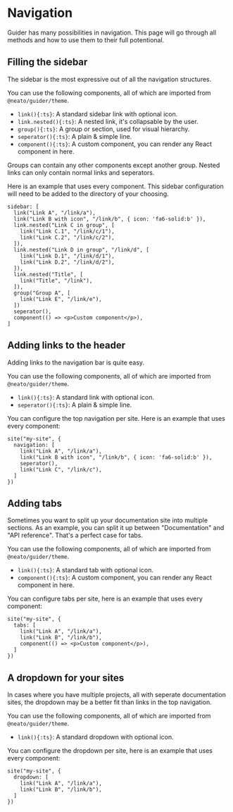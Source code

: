 # Navigation

Guider has many possibilities in navigation. This page will go through
all methods and how to use them to their full potentional.


## Filling the sidebar

The sidebar is the most expressive out of all the navigation structures.

You can use the following components, all of which are imported from `@neato/guider/theme`.
- `link(){:ts}`: A standard sidebar link with optional icon.
- `link.nested(){:ts}`: A nested link, it's collapsable by the user.
- `group(){:ts}`: A group or section, used for visual hierarchy.
- `seperator(){:ts}`: A plain & simple line.
- `component(){:ts}`: A custom component, you can render any React component in here.

<Note>
  Groups can contain any other components except another group. Nested links can only contain normal links and seperators.
</Note>

Here is an example that uses every component. This sidebar configuration will
need to be added to the directory of your choosing.

```tsx title="theme.config.tsx"
sidebar: [
  link("Link A", "/link/a"),
  link("Link B with icon", "/link/b", { icon: 'fa6-solid:b' }),
  link.nested("Link C in group", [
    link("Link C.1", "/link/c/1"),
    link("Link C.2", "/link/c/2"),
  ]),
  link.nested("Link D in group", "/link/d", [
    link("Link D.1", "/link/d/1"),
    link("Link D.2", "/link/d/2"),
  ]),
  link.nested("Title", [
    link("Title", "/link"),
  ]),
  group("Group A", [
    link("Link E", "/link/e"),
  ])
  seperator(),
  component(() => <p>Custom component</p>),
]
```


## Adding links to the header

Adding links to the navigation bar is quite easy.

You can use the following components, all of which are imported from `@neato/guider/theme`.
- `link(){:ts}`: A standard link with optional icon.
- `seperator(){:ts}`: A plain & simple line.

You can configure the top navigation per site. Here is an example that uses every component:

```tsx title="theme.config.tsx"
site("my-site", {
  navigation: [
    link("Link A", "/link/a"),
    link("Link B with icon", "/link/b", { icon: 'fa6-solid:b' }),
    seperator(),
    link("Link C", "/link/c"),
  ]
})
```


## Adding tabs

Sometimes you want to split up your documentation site into multiple sections. As an example, you can split it up between "Documentation" and "API reference". That's a perfect case for tabs.

You can use the following components, all of which are imported from `@neato/guider/theme`.
- `link(){:ts}`: A standard tab with optional icon.
- `component(){:ts}`: A custom component, you can render any React component in here.

You can configure tabs per site, here is an example that uses every component:

```tsx title="theme.config.tsx"
site("my-site", {
  tabs: [
    link("Link A", "/link/a"),
    link("Link B", "/link/b"),
    component(() => <p>Custom component</p>),
  ]
})
```


## A dropdown for your sites

In cases where you have multiple projects, all with seperate documentation sites, the dropdown may be a better fit than links in the top navigation.

You can use the following components, all of which are imported from `@neato/guider/theme`.
- `link(){:ts}`: A standard dropdown with optional icon.

You can configure the dropdown per site, here is an example that uses every component:

```tsx title="theme.config.tsx"
site("my-site", {
  dropdown: [
    link("Link A", "/link/a"),
    link("Link B", "/link/b"),
  ]
})
```
